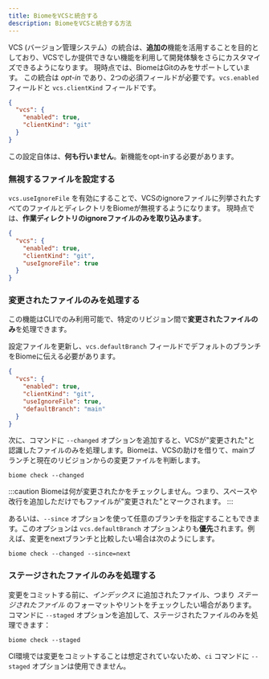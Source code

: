 ```yaml
---
title: BiomeをVCSと統合する
description: BiomeをVCSと統合する方法
---
```


VCS (バージョン管理システム）の統合は、**追加の**機能を活用することを目的としており、VCSでしか提供できない機能を利用して開発体験をさらにカスタマイズできるようになります。
現時点では、BiomeはGitのみをサポートしています。
この統合は *opt-in* であり、2つの必須フィールドが必要です。`vcs.enabled` フィールドと `vcs.clientKind` フィールドです。

```json title="biome.json"
{
  "vcs": {
    "enabled": true,
    "clientKind": "git"
  }
}
```

この設定自体は、**何も行いません**。新機能をopt-inする必要があります。

### 無視するファイルを設定する

`vcs.useIgnoreFile` を有効にすることで、VCSのignoreファイルに列挙されたすべてのファイルとディレクトリをBiomeが無視するようになります。
現時点では、**作業ディレクトリのignoreファイルのみを取り込みます**。

```json title="biome.json" ins={5}
{
  "vcs": {
    "enabled": true,
    "clientKind": "git",
    "useIgnoreFile": true
  }
}
```

### 変更されたファイルのみを処理する

この機能はCLIでのみ利用可能で、特定のリビジョン間で**変更されたファイルのみ**を処理できます。

設定ファイルを更新し、`vcs.defaultBranch` フィールドでデフォルトのブランチをBiomeに伝える必要があります。

```json title="biome.json" ins={6}
{
  "vcs": {
    "enabled": true,
    "clientKind": "git",
    "useIgnoreFile": true,
    "defaultBranch": "main"
  }
}
```

次に、コマンドに `--changed` オプションを追加すると、VCSが"変更された"と認識したファイルのみを処理します。Biomeは、VCSの助けを借りて、mainブランチと現在のリビジョンからの変更ファイルを判断します。

```shell
biome check --changed
```

:::caution
Biomeは何が変更されたかをチェックしません。つまり、スペースや改行を追加しただけでもファイルが"変更された"とマークされます。
:::

あるいは、`--since` オプションを使って任意のブランチを指定することもできます。このオプションは `vcs.defaultBranch` オプションよりも**優先**されます。例えば、変更をnextブランチと比較したい場合は次のようにします。

```shell
biome check --changed --since=next
```

### ステージされたファイルのみを処理する

変更をコミットする前に、_インデックス_ に追加されたファイル、つまり _ステージされたファイル_ のフォーマットやリントをチェックしたい場合があります。
コマンドに `--staged` オプションを追加して、ステージされたファイルのみを処理できます：

```shell
biome check --staged
```

CI環境では変更をコミットすることは想定されていないため、`ci` コマンドに `--staged` オプションは使用できません。
